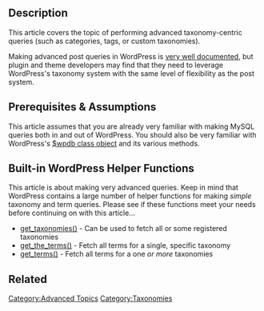 {{Stub}}
==Description==
This article covers the topic of performing advanced taxonomy-centric queries (such as categories, tags, or custom taxonomies).

Making advanced post queries in WordPress is [[Function_Reference/query_posts|very well documented]], but plugin and theme developers may find that they need to leverage WordPress's taxonomy system with the same level of flexibility as the post system.

==Prerequisites & Assumptions==
This article assumes that you are already very familiar with making MySQL queries both in and out of WordPress. You should also be very familiar with WordPress's [[Class Reference/wpdb|$wpdb class object]] and its various methods.

==Built-in WordPress Helper Functions==
This article is about making very advanced queries. Keep in mind that WordPress contains a large number of helper functions for making ''simple'' taxonomy and term queries. Please see if these functions meet your needs before continuing on with this article...

* [[Function_Reference/get_taxonomies|get_taxonomies()]] - Can be used to fetch all or some registered taxonomies
* [[Function_Reference/get_the_terms|get_the_terms()]] - Fetch all terms for a single, specific taxonomy
* [[Function_Reference/get_terms|get_terms()]] - Fetch all terms for a one ''or more'' taxonomies

== Related ==
{{Query Tags}}


[[Category:Advanced Topics]]
[[Category:Taxonomies]]